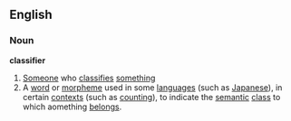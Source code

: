 ==English==
===Noun===
'''classifier'''
# [[Someone]] who [[classify|classifies]] [[something]]
# A [[word]] or [[morpheme]] used in some [[language]]s (such as [[Japanese]]), in certain [[context]]s (such as [[counting]]), to indicate the [[semantic]] [[class]] to which aomething [[belong]]s.